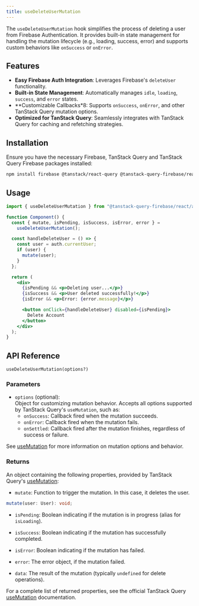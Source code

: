 ```yaml
---
title: useDeleteUserMutation
---
```


The `useDeleteUserMutation` hook simplifies the process of deleting a user from Firebase Authentication.
It provides built-in state management for handling the mutation lifecycle (e.g., loading, success, error) and supports custom behaviors like `onSuccess` or `onError`.

## Features

- **Easy Firebase Auth Integration**: Leverages Firebase's `deleteUser` functionality.
- **Built-in State Management**: Automatically manages `idle`, `loading`, `success`, and `error` states.
- **Customizable Callbacks*8: Supports `onSuccess`, `onError`, and other TanStack Query mutation options.
- **Optimized for TanStack Query**: Seamlessly integrates with TanStack Query for caching and refetching strategies.

## Installation

Ensure you have the necessary Firebase, TanStack Query and TanStack Query Firebase packages installed:

```bash
npm install firebase @tanstack/react-query @tanstack-query-firebase/react
```

## Usage

```jsx
import { useDeleteUserMutation } from "@tanstack-query-firebase/react/auth";

function Component() {
  const { mutate, isPending, isSuccess, isError, error } =
    useDeleteUserMutation();

  const handleDeleteUser = () => {
    const user = auth.currentUser;
    if (user) {
      mutate(user);
    }
  };

  return (
    <div>
      {isPending && <p>Deleting user...</p>}
      {isSuccess && <p>User deleted successfully!</p>}
      {isError && <p>Error: {error.message}</p>}

      <button onClick={handleDeleteUser} disabled={isPending}>
        Delete Account
      </button>
    </div>
  );
}
```

## API Reference

`useDeleteUserMutation(options?)`

### Parameters

- `options` (optional):  
  Object for customizing mutation behavior. Accepts all options supported by TanStack Query's `useMutation`, such as:
  - `onSuccess`: Callback fired when the mutation succeeds.
  - `onError`: Callback fired when the mutation fails.
  - `onSettled`: Callback fired after the mutation finishes, regardless of success or failure.

See [useMutation](https://tanstack.com/query/latest/docs/react/reference/useMutation) for more information on mutation options and behavior.

### Returns

An object containing the following properties, provided by TanStack Query's [useMutation](https://tanstack.com/query/latest/docs/react/reference/useMutation):

- `mutate`:
  Function to trigger the mutation. In this case, it deletes the user.

```ts
mutate(user: User): void;
```

- `isPending`:
  Boolean indicating if the mutation is in progress (alias for `isLoading`).

- `isSuccess`:
  Boolean indicating if the mutation has successfully completed.

- `isError`:
  Boolean indicating if the mutation has failed.

- `error`:
  The error object, if the mutation failed.

- `data`:
  The result of the mutation (typically `undefined` for delete operations).

For a complete list of returned properties, see the official TanStack Query [useMutation](https://tanstack.com/query/latest/docs/react/reference/useMutation) documentation.
